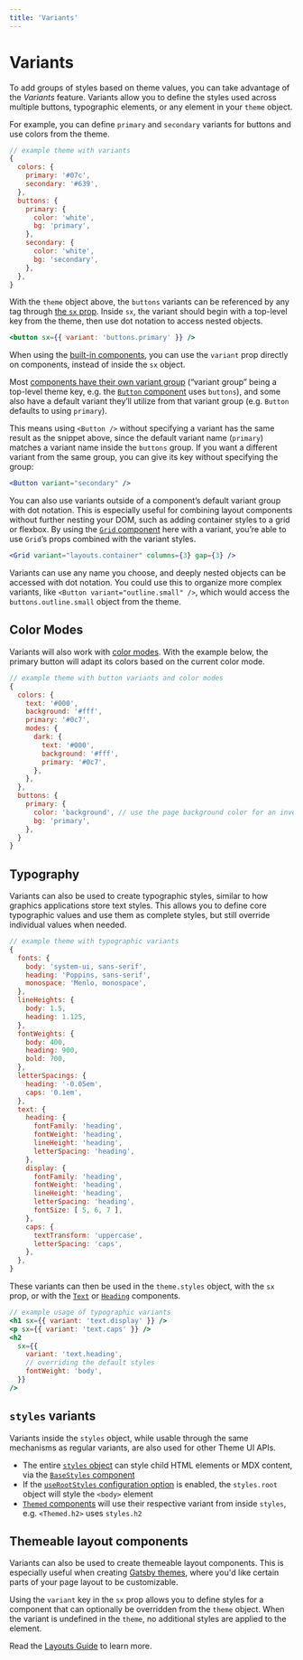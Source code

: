```yaml
---
title: 'Variants'
---
```


# Variants

To add groups of styles based on theme values,
you can take advantage of the _Variants_ feature.
Variants allow you to define the styles used across multiple buttons, typographic elements, or any element in your `theme` object.

For example, you can define `primary` and `secondary` variants for buttons and use colors from the theme.

```js
// example theme with variants
{
  colors: {
    primary: '#07c',
    secondary: '#639',
  },
  buttons: {
    primary: {
      color: 'white',
      bg: 'primary',
    },
    secondary: {
      color: 'white',
      bg: 'secondary',
    },
  },
}
```

With the `theme` object above, the `buttons` variants can be referenced by any tag through [the `sx` prop](/sx-prop).
Inside `sx`, the variant should begin with a top-level key from the theme, then use dot notation to access nested objects.

```jsx
<button sx={{ variant: 'buttons.primary' }} />
```

When using the [built-in components](/components), you can use the `variant` prop directly on components,
instead of inside the `sx` object.

Most [components have their own variant group](/components/variants)
(“variant group” being a top-level theme key, e.g. the [`Button` component](/components/button) uses `buttons`),
and some also have a default variant they’ll utilize from that variant group
(e.g. `Button` defaults to using `primary`).

This means using `<Button />` without specifying a variant has the same result as the snippet above,
since the default variant name (`primary`) matches a variant name inside the `buttons` group.
If you want a different variant from the same group, you can give its key without specifying the group:

```jsx
<Button variant="secondary" />
```

You can also use variants outside of a component’s default variant group with dot notation.
This is especially useful for combining layout components without further nesting your DOM,
such as adding container styles to a grid or flexbox. By using the [`Grid` component](/components/grid)
here with a variant, you’re able to use `Grid`’s props combined with the variant styles.

```jsx
<Grid variant="layouts.container" columns={3} gap={3} />
```

<Note>

Variants can use any name you choose, and deeply nested objects can be accessed with dot notation.
You could use this to organize more complex variants, like `<Button variant="outline.small" />`,
which would access the `buttons.outline.small` object from the theme.

</Note>

## Color Modes

Variants will also work with [color modes](/color-modes).
With the example below, the primary button will adapt its colors based on the current color mode.

```js
// example theme with button variants and color modes
{
  colors: {
    text: '#000',
    background: '#fff',
    primary: '#0c7',
    modes: {
      dark: {
        text: '#000',
        background: '#fff',
        primary: '#0c7',
      },
    },
  },
  buttons: {
    primary: {
      color: 'background', // use the page background color for an inverted effect
      bg: 'primary',
    },
  }
}
```

## Typography

Variants can also be used to create typographic styles,
similar to how graphics applications store text styles.
This allows you to define core typographic values and use them as complete styles,
but still override individual values when needed.

```js
// example theme with typographic variants
{
  fonts: {
    body: 'system-ui, sans-serif',
    heading: 'Poppins, sans-serif',
    monospace: 'Menlo, monospace',
  },
  lineHeights: {
    body: 1.5,
    heading: 1.125,
  },
  fontWeights: {
    body: 400,
    heading: 900,
    bold: 700,
  },
  letterSpacings: {
    heading: '-0.05em',
    caps: '0.1em',
  },
  text: {
    heading: {
      fontFamily: 'heading',
      fontWeight: 'heading',
      lineHeight: 'heading',
      letterSpacing: 'heading',
    },
    display: {
      fontFamily: 'heading',
      fontWeight: 'heading',
      lineHeight: 'heading',
      letterSpacing: 'heading',
      fontSize: [ 5, 6, 7 ],
    },
    caps: {
      textTransform: 'uppercase',
      letterSpacing: 'caps',
    },
  },
}
```

These variants can then be used in the `theme.styles` object, with the `sx` prop, or with the
[`Text`](/components/text) or [`Heading`](/components/heading) components.

```jsx
// example usage of typographic variants
<h1 sx={{ variant: 'text.display' }} />
<p sx={{ variant: 'text.caps' }} />
<h2
  sx={{
    variant: 'text.heading',
    // overriding the default styles
    fontWeight: 'body',
  }}
/>
```

## `styles` variants

Variants inside the `styles` object, while usable through the same mechanisms as regular variants,
are also used for other Theme UI APIs.

- The entire [`styles` object](/theme-spec#styles) can style child HTML elements or MDX content,
  via the [`BaseStyles` component](/api/#basestyles)
- If the [`useRootStyles` configuration option](/theming#configuration-flags) is enabled,
  the `styles.root` object will style the `<body>` element
- [`Themed` components](/themed) will use their respective variant from inside `styles`,
  e.g. `<Themed.h2>` uses `styles.h2`

## Themeable layout components

Variants can also be used to create themeable layout components.
This is especially useful when creating [Gatsby themes][],
where you'd like certain parts of your page layout to be customizable.

Using the `variant` key in the `sx` prop allows you to define styles for a component that can optionally be overridden from the `theme` object.
When the variant is undefined in the `theme`, no additional styles are applied to the element.

Read the [Layouts Guide](/guides/layouts) to learn more.

[styled system css]: https://styled-system.com/css
[gatsby themes]: https://www.gatsbyjs.org/docs/themes/
